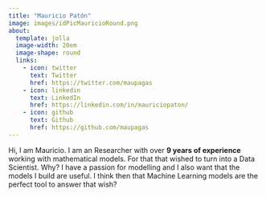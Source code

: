 ```yaml
---
title: "Mauricio Patón"
image: images/idPicMauricioRound.png
about:
  template: jolla
  image-width: 20em
  image-shape: round
  links:
    - icon: twitter
      text: Twitter
      href: https://twitter.com/maupagas
    - icon: linkedin
      text: LinkedIn
      href: https://linkedin.com/in/mauriciopaton/
    - icon: github
      text: Github
      href: https://github.com/maupagas
---
```


Hi, I am Mauricio. I am an Researcher with over **9 years of experience** working with mathematical models. For that that wished to turn into a Data Scientist. Why? I have a passion for modelling and I also want that the models I build are useful. I think then that Machine Learning models are the perfect tool to answer that wish?
